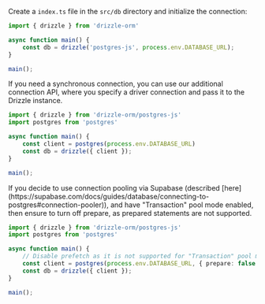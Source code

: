 
Create a `index.ts` file in the `src/db` directory and initialize the connection:

```typescript copy filename="index.ts"
import { drizzle } from 'drizzle-orm'

async function main() {
    const db = drizzle('postgres-js', process.env.DATABASE_URL);
}

main();
```
If you need a synchronous connection, you can use our additional connection API, 
where you specify a driver connection and pass it to the Drizzle instance.

```typescript copy filename="index.ts"
import { drizzle } from 'drizzle-orm/postgres-js'
import postgres from 'postgres'

async function main() {
    const client = postgres(process.env.DATABASE_URL)
    const db = drizzle({ client });
}

main();
```

<Callout title='tips'>
If you decide to use connection pooling via Supabase (described [here](https://supabase.com/docs/guides/database/connecting-to-postgres#connection-pooler)), and have "Transaction" pool mode enabled, then ensure to turn off prepare, as prepared statements are not supported. 

```typescript copy filename="index.ts"
import { drizzle } from 'drizzle-orm/postgres-js'
import postgres from 'postgres'

async function main() {
    // Disable prefetch as it is not supported for "Transaction" pool mode 
    const client = postgres(process.env.DATABASE_URL, { prepare: false })
    const db = drizzle({ client });
}

main();
```
</Callout>